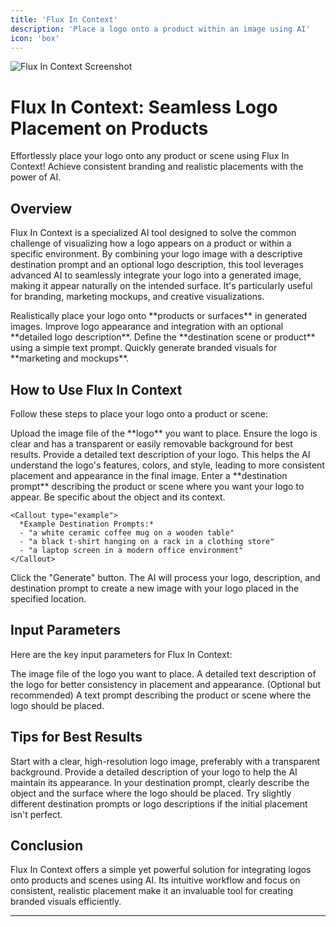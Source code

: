 ```yaml
---
title: 'Flux In Context'
description: 'Place a logo onto a product within an image using AI'
icon: 'box'
---
```


<Frame>
  <img src="https://pixiomedia.nyc3.digitaloceanspaces.com/docs/Screenshot%202025-05-13%20145134.png" alt="Flux In Context Screenshot" />
</Frame>

# Flux In Context: Seamless Logo Placement on Products

<Tip>
  Effortlessly place your logo onto any product or scene using Flux In Context! Achieve consistent branding and realistic placements with the power of AI.
</Tip>

## Overview

Flux In Context is a specialized AI tool designed to solve the common challenge of visualizing how a logo appears on a product or within a specific environment. By combining your logo image with a descriptive destination prompt and an optional logo description, this tool leverages advanced AI to seamlessly integrate your logo into a generated image, making it appear naturally on the intended surface. It's particularly useful for branding, marketing mockups, and creative visualizations.

<CardGroup cols={2}>
  <Card title="Logo Placement" icon="stamp">
    Realistically place your logo onto **products or surfaces** in generated images.
  </Card>
  <Card title="Enhanced Consistency" icon="check">
    Improve logo appearance and integration with an optional **detailed logo description**.
  </Card>
  <Card title="Contextual Integration" icon="map">
    Define the **destination scene or product** using a simple text prompt.
  </Card>
  <Card title="Streamlined Workflow" icon="rocket">
    Quickly generate branded visuals for **marketing and mockups**.
  </Card>
</CardGroup>

## How to Use Flux In Context

Follow these steps to place your logo onto a product or scene:

<Steps>
  <Step title="Upload Your Logo" icon="upload">
    Upload the image file of the **logo** you want to place. Ensure the logo is clear and has a transparent or easily removable background for best results.
  </Step>

  <Step title="Describe Your Logo (Optional)" icon="pencil">
    Provide a detailed text description of your logo. This helps the AI understand the logo's features, colors, and style, leading to more consistent placement and appearance in the final image.
  </Step>

  <Step title="Define the Destination" icon="map">
    Enter a **destination prompt** describing the product or scene where you want your logo to appear. Be specific about the object and its context.
    
    <Callout type="example">
      *Example Destination Prompts:*
      - "a white ceramic coffee mug on a wooden table"
      - "a black t-shirt hanging on a rack in a clothing store"
      - "a laptop screen in a modern office environment"
    </Callout>
  </Step>

  <Step title="Generate Image" icon="play">
    Click the "Generate" button. The AI will process your logo, description, and destination prompt to create a new image with your logo placed in the specified location.
  </Step>
</Steps>

## Input Parameters

Here are the key input parameters for Flux In Context:

<ResponseField name="logo_image" type="file" required>
  The image file of the logo you want to place.
</ResponseField>

<ResponseField name="logo_description" type="string">
  A detailed text description of the logo for better consistency in placement and appearance. (Optional but recommended)
</ResponseField>

<ResponseField name="destination_prompt" type="string" required>
  A text prompt describing the product or scene where the logo should be placed.
</ResponseField>

## Tips for Best Results

<CardGroup cols={2}>
  <Card title="Use a High-Quality Logo" icon="image">
    Start with a clear, high-resolution logo image, preferably with a transparent background.
  </Card>
  <Card title="Be Descriptive" icon="comment">
    Provide a detailed description of your logo to help the AI maintain its appearance.
  </Card>
  <Card title="Specify the Destination Clearly" icon="map-pin">
    In your destination prompt, clearly describe the object and the surface where the logo should be placed.
  </Card>
  <Card title="Experiment and Iterate" icon="rotate">
    Try slightly different destination prompts or logo descriptions if the initial placement isn't perfect.
  </Card>
</CardGroup>

## Conclusion

Flux In Context offers a simple yet powerful solution for integrating logos onto products and scenes using AI. Its intuitive workflow and focus on consistent, realistic placement make it an invaluable tool for creating branded visuals efficiently.

---

